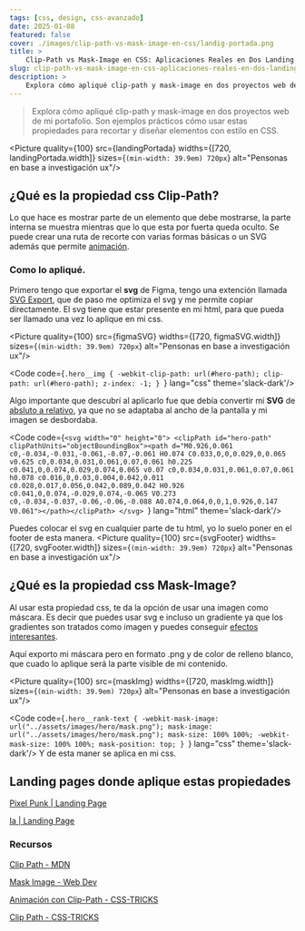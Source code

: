 ```yaml
---
tags: [css, design, css-avanzado]
date: 2025-01-08
featured: false
cover: ./images/clip-path-vs-mask-image-en-css/landig-portada.png 
title: > 
    Clip-Path vs Mask-Image en CSS: Aplicaciones Reales en Dos Landing Pages
slug: clip-path-vs-mask-image-en-css-aplicaciones-reales-en-dos-landing-pages
description: >
    Explora cómo apliqué clip-path y mask-image en dos proyectos web de mi portafolio. Son ejemplos prácticos cómo usar estas propiedades para recortar y diseñar elementos con estilo en CSS.
---
```

 
> Explora cómo apliqué clip-path y mask-image en dos proyectos web de mi portafolio. Son ejemplos prácticos cómo usar estas propiedades para recortar y diseñar elementos con estilo en CSS.

 <Picture quality={100} src={landingPortada} widths={[720, landingPortada.width]}  sizes={`(min-width: 39.9em) 720px`} alt="Pensonas en base a investigación ux"/> 

## ¿Qué es la propiedad css Clip-Path?

Lo que hace es mostrar parte de un elemento que debe mostrarse, la parte interna se muestra mientras que lo que esta por fuerta queda oculto.
Se puede crear una ruta de recorte con varias formas básicas o un SVG además que permite [animación](https://css-tricks.com/animating-with-clip-path/).

### **Como lo apliqué.**
Primero tengo que exportar el **svg** de Figma, tengo una extención llamada [SVG Export](https://www.figma.com/community/plugin/814345141907543603/svg-export), que de paso me optimiza el svg y me permite copiar directamente.
El svg tiene que estar presente en mi html, para que pueda ser llamado una vez lo aplique en mi css.

 <Picture quality={100} src={figmaSVG} widths={[720, figmaSVG.width]}  sizes={`(min-width: 39.9em) 720px`} alt="Pensonas en base a investigación ux"/> 

<Code code={`.hero__img {
    -webkit-clip-path: url(#hero-path);
    clip-path: url(#hero-path);
    z-index: -1;
  }
`} lang="css" theme='slack-dark'/>

Algo importante que descubrí al aplicarlo fue que debía convertir mi **SVG** de [absluto a relativo](https://yoksel.github.io/relative-clip-path/), ya que no se adaptaba al ancho de la pantalla y mi imagen se desbordaba.

<Code code={`<svg width="0" height="0">
  <clipPath id="hero-path" clipPathUnits="objectBoundingBox"><path d="M0.926,0.061 c0,-0.034,-0.031,-0.061,-0.07,-0.061 H0.074 C0.033,0,0,0.029,0,0.065 v0.625 c0,0.034,0.031,0.061,0.07,0.061 h0.225 c0.041,0,0.074,0.029,0.074,0.065 v0.07 c0,0.034,0.031,0.061,0.07,0.061 h0.078 c0.016,0,0.03,0.004,0.042,0.011 c0.028,0.017,0.056,0.042,0.089,0.042 H0.926 c0.041,0,0.074,-0.029,0.074,-0.065 V0.273 c0,-0.034,-0.037,-0.06,-0.06,-0.088 A0.074,0.064,0,0,1,0.926,0.147 V0.061"></path></clipPath>
</svg>
`} lang="html" theme='slack-dark'/>


Puedes colocar el svg en cualquier parte de tu html, yo lo suelo poner en el footer de esta manera.
 <Picture quality={100} src={svgFooter} widths={[720, svgFooter.width]}  sizes={`(min-width: 39.9em) 720px`} alt="Pensonas en base a investigación ux"/> 

## ¿Qué es la propiedad css Mask-Image?
Al usar esta propiedad css, te da la opción de usar una imagen como máscara. Es decir que puedes usar svg e incluso un gradiente ya que los gradientes son tratados como imagen y puedes conseguir [efectos interesantes](https://web.dev/articles/css-masking?hl=es-419#mask_with_an_image).

Aquí exporto mi máscara pero en formato .png y de color de relleno blanco, que cuado lo aplique será la parte visible de mi contenido.

 <Picture quality={100} src={maskImg} widths={[720, maskImg.width]}  sizes={`(min-width: 39.9em) 720px`} alt="Pensonas en base a investigación ux"/> 

<Code code={`.hero__rank-text {
   -webkit-mask-image: url("../assets/images/hero/mask.png");
      mask-image: url("../assets/images/hero/mask.png");
      mask-size: 100% 100%;
      -webkit-mask-size: 100% 100%;
      mask-position: top;
  }
`} lang="css" theme='slack-dark'/>
Y de esta maner se aplica en mi css.

## Landing pages donde aplique estas propiedades

[Pixel Punk | Landing Page](https://pixelpunk-ia.netlify.app/) 

[Ia | Landing Page](https://ia-landing.netlify.app/)

### Recursos
[Clip Path - MDN](https://developer.mozilla.org/en-US/docs/Web/CSS/clip-path)

[Mask Image - Web Dev](https://web.dev/articles/css-masking?hl=es-419)

[Animación con Clip-Path - CSS-TRICKS](https://css-tricks.com/animating-with-clip-path/)

[Clip Path - CSS-TRICKS](https://css-tricks.com/almanac/properties/c/clip-path/)
